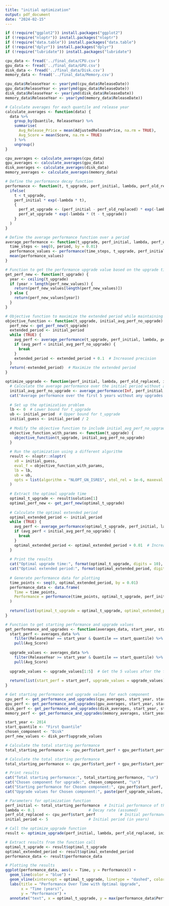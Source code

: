 ```yaml
---
title: "initial optimization"
output: pdf_document
date: "2024-02-15"
---
```


```r
if (!require("ggplot2")) install.packages("ggplot2")
if (!require("nloptr")) install.packages("nloptr")
if (!require("data.table")) install.packages("data.table")
if (!require("dplyr")) install.packages("dplyr")
if (!require("lubridate")) install.packages("lubridate")
```


```r
cpu_data <- fread('../final_data/CPU.csv')
gpu_data <- fread('../final_data/GPU.csv')
disk_data <- fread('../final_data/Disk.csv')
memory_data <- fread('../final_data/Memory.csv')
```

```r
cpu_data$ReleaseYear <- year(ymd(cpu_data$ReleaseDate))
gpu_data$ReleaseYear <- year(ymd(gpu_data$ReleaseDate))
disk_data$ReleaseYear <- year(ymd(disk_data$ReleaseDate))
memory_data$ReleaseYear <- year(ymd(memory_data$ReleaseDate))
```


```r
# Calculate averages for each quantile and release year
calculate_averages <- function(data) {
  data %>%
    group_by(Quantile, ReleaseYear) %>%
    summarise(
      Avg_Release_Price = mean(AdjustedReleasePrice, na.rm = TRUE),
      Avg_Score = mean(Score, na.rm = TRUE)
    ) %>%
    ungroup()
}

cpu_averages <- calculate_averages(cpu_data)
gpu_averages <- calculate_averages(gpu_data)
disk_averages <- calculate_averages(disk_data)
memory_averages <- calculate_averages(memory_data)
```

```r
# Define the performance decay function
performance <- function(t, t_upgrade, perf_initial, lambda, perf_old_replaced, perf_new) {
  ifelse(
    t < t_upgrade,
    perf_initial * exp(-lambda * t),
    {
      perf_at_upgrade <- (perf_initial - perf_old_replaced) * exp(-lambda * t_upgrade) + perf_new
      perf_at_upgrade * exp(-lambda * (t - t_upgrade))
    }
  )
}
```

```r
# Define the average performance function over a period
average_performance <- function(t_upgrade, perf_initial, lambda, perf_old_replaced, perf_new, period) {
  time_steps <- seq(0, period, by = 0.01)
  performance_values <- performance(time_steps, t_upgrade, perf_initial, lambda, perf_old_replaced, perf_new)
  mean(performance_values)
}
```

```r
# Function to get the performance upgrade value based on the upgrade time
get_perf_new <- function(t_upgrade) {
  year <- ceiling(t_upgrade)
  if (year > length(perf_new_values)) {
    return(perf_new_values[length(perf_new_values)])
  } else {
    return(perf_new_values[year])
  }
}
```

```r
# Objective function to maximize the extended period while maintaining the average performance
objective_function <- function(t_upgrade, initial_avg_perf_no_upgrade) {
  perf_new <- get_perf_new(t_upgrade)
  extended_period <- initial_period
  while (TRUE) {
    avg_perf <- average_performance(t_upgrade, perf_initial, lambda, perf_old_replaced, perf_new, extended_period)
    if (avg_perf < initial_avg_perf_no_upgrade) {
      break
    }
    extended_period <- extended_period + 0.1  # Increased precision
  }
  return(-extended_period)  # Maximize the extended period
}
```

```r
optimize_upgrade <- function(perf_initial, lambda, perf_old_replaced, initial_period, average_performance, objective_function, get_perf_new, performance) {
  # Calculate the average performance over the initial period without any upgrade
  initial_avg_perf_no_upgrade <- average_performance(Inf, perf_initial, lambda, perf_old_replaced, 0, initial_period)
  cat("Average performance over the first 5 years without any upgrades:", initial_avg_perf_no_upgrade, "\n")
  
  # Set up the optimization problem
  lb <- 0  # Lower bound for t_upgrade
  ub <- initial_period  # Upper bound for t_upgrade
  initial_guess <- initial_period / 2
  
  # Modify the objective function to include initial_avg_perf_no_upgrade as an argument
  objective_function_with_params <- function(t_upgrade) {
    objective_function(t_upgrade, initial_avg_perf_no_upgrade)
  }
  
  # Run the optimization using a different algorithm
  result <- nloptr::nloptr(
    x0 = initial_guess,
    eval_f = objective_function_with_params,
    lb = lb,
    ub = ub,
    opts = list(algorithm = "NLOPT_GN_ISRES", xtol_rel = 1e-6, maxeval = 1000)
  )
  
  # Extract the optimal upgrade time
  optimal_t_upgrade <- result$solution[1]
  optimal_perf_new <- get_perf_new(optimal_t_upgrade)
  
  # Calculate the optimal extended period
  optimal_extended_period <- initial_period
  while (TRUE) {
    avg_perf <- average_performance(optimal_t_upgrade, perf_initial, lambda, perf_old_replaced, optimal_perf_new, optimal_extended_period)
    if (avg_perf < initial_avg_perf_no_upgrade) {
      break
    }
    optimal_extended_period <- optimal_extended_period + 0.01  # Increased precision
  }
  
  # Print the results
  cat("Optimal upgrade time:", format(optimal_t_upgrade, digits = 10), "years\n")
  cat("Optimal extended period:", format(optimal_extended_period, digits = 10), "years\n")
  
  # Generate performance data for plotting
  time_points <- seq(0, optimal_extended_period, by = 0.01)
  performance_data <- data.frame(
    Time = time_points,
    Performance = performance(time_points, optimal_t_upgrade, perf_initial, lambda, perf_old_replaced, optimal_perf_new)
  )
  
  return(list(optimal_t_upgrade = optimal_t_upgrade, optimal_extended_period = optimal_extended_period, performance_data = performance_data))
}
```

```r
# Function to get starting performance and upgrade values
get_performance_and_upgrades <- function(averages_data, start_year, start_quantile) {
  start_perf <- averages_data %>%
    filter(ReleaseYear == start_year & Quantile == start_quantile) %>%
    pull(Avg_Score)
  
  upgrade_values <- averages_data %>%
    filter(ReleaseYear >= start_year & Quantile == start_quantile) %>%
    pull(Avg_Score)
  
  upgrade_values <- upgrade_values[1:5]  # Get the 5 values after the first value
  
  return(list(start_perf = start_perf, upgrade_values = upgrade_values))
}

# Get starting performance and upgrade values for each component
cpu_perf <- get_performance_and_upgrades(cpu_averages, start_year, start_quantile)
gpu_perf <- get_performance_and_upgrades(gpu_averages, start_year, start_quantile)
disk_perf <- get_performance_and_upgrades(disk_averages, start_year, start_quantile)
memory_perf <- get_performance_and_upgrades(memory_averages, start_year, start_quantile)
```


```r
start_year <- 2014
start_quantile <- "First Quantile"
chosen_component <- "Disk"
perf_new_values <- disk_perf$upgrade_values

# Calculate the total starting performance
total_starting_performance <- cpu_perf$start_perf + gpu_perf$start_perf + disk_perf$start_perf + memory_perf$start_perf
```

```r
# Calculate the total starting performance
total_starting_performance <- cpu_perf$start_perf + gpu_perf$start_perf + disk_perf$start_perf + memory_perf$start_perf

# Print results
cat("Total starting performance:", total_starting_performance, "\n")
cat("Chosen component for upgrade:", chosen_component, "\n")
cat("Starting performance for Chosen component:", cpu_perf$start_perf, "\n")
cat("Upgrade values for Chosen component:", paste(perf_upgrade_values, collapse = ", "), "\n")

# Parameters for optimization function
perf_initial <- total_starting_performance  # Initial performance of the chosen component
lambda <- 0.1                        # Decay rate (assumed)
perf_old_replaced <- cpu_perf$start_perf           # Initial performance of the old component (assumed)
initial_period <- 5                  # Initial period (in years)

# Call the optimize_upgrade function
result <- optimize_upgrade(perf_initial, lambda, perf_old_replaced, initial_period, average_performance, objective_function, get_perf_new, performance)

# Extract results from the function call
optimal_t_upgrade <- result$optimal_t_upgrade
optimal_extended_period <- result$optimal_extended_period
performance_data <- result$performance_data

# Plotting the results
ggplot(performance_data, aes(x = Time, y = Performance)) +
  geom_line(color = "blue") +
  geom_vline(xintercept = optimal_t_upgrade, linetype = "dashed", color = "red") +
  labs(title = "Performance Over Time with Optimal Upgrade",
       x = "Time (years)",
       y = "Performance") +
  annotate("text", x = optimal_t_upgrade, y = max(performance_data$Performance), label = paste("Upgrade at", round(optimal_t_upgrade, 2), "years"), hjust = -0.1)
```